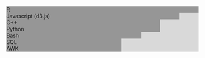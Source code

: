 <div
  class = 'skill-bar'
  style = "background:linear-gradient(to right,
                                      #969696 100%,
                                      #d9d9d9 100% 100%);"
>R</div>
<div
  class = 'skill-bar'
  style = "background:linear-gradient(to right,
                                      #969696 90%,
                                      #d9d9d9 90% 100%);"
>Javascript (d3.js)</div>
<div
  class = 'skill-bar'
  style = "background:linear-gradient(to right,
                                      #969696 80%,
                                      #d9d9d9 80% 100%);"
>C++</div>
<div
  class = 'skill-bar'
  style = "background:linear-gradient(to right,
                                      #969696 80%,
                                      #d9d9d9 80% 100%);"
>Python</div>
<div
  class = 'skill-bar'
  style = "background:linear-gradient(to right,
                                      #969696 70%,
                                      #d9d9d9 70% 100%);"
>Bash</div>
<div
  class = 'skill-bar'
  style = "background:linear-gradient(to right,
                                      #969696 60%,
                                      #d9d9d9 60% 100%);"
>SQL</div>
<div
  class = 'skill-bar'
  style = "background:linear-gradient(to right,
                                      #969696 60%,
                                      #d9d9d9 60% 100%);"
>AWK</div>